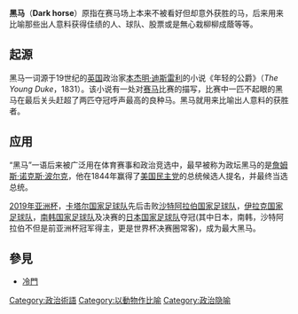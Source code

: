{{expand|time=2013-04-14T07:29:16+00:00}}
{{unreferenced|time=2013-04-14T07:29:16+00:00}}
{{Otheruses}}
'''黑马'''（'''Dark horse'''）原指在赛马场上本来不被看好但却意外获胜的马，后来用来比喻那些出人意料获得佳绩的人、球队、股票或是無心栽柳柳成蔭等等。

== 起源 ==
黑马一词源于19世纪的[[英国|英国]]政治家[[本杰明·迪斯雷利|本杰明·迪斯雷利]]的小说《年轻的公爵》（''The Young Duke''，1831）。该小说有一处对[[赛马|赛马]]比赛的描写，比赛中一匹不起眼的黑马在最后关头赶超了两匹夺冠呼声最高的良种马。黑马就用来比喻出人意料的获胜者。

== 应用 ==
“黑马”一语后来被广泛用在体育赛事和政治竞选中，最早被称为政坛黑马的是[[詹姆斯·诺克斯·波尔克|詹姆斯·诺克斯·波尔克]]，他在1844年赢得了[[美国民主党|美国民主党]]的总统候选人提名，并最终当选总统。

[[2019年亚洲杯|2019年亚洲杯]]，[[卡塔尔国家足球队|卡塔尔国家足球队]]先后击败[[沙特阿拉伯国家足球队|沙特阿拉伯国家足球队]]，[[伊拉克国家足球队|伊拉克国家足球队]]，[[南韩国家足球队|南韩国家足球队]]及决赛的[[日本国家足球队|日本国家足球队]]夺冠(其中日本，南韩，沙特阿拉伯不但是前亚洲杯冠军得主，更是世界杯决赛圈常客)，成为最大黑马。

== 參見 ==
* [[冷門|冷門]]

[[Category:政治術語|Category:政治術語]]
[[Category:以動物作比喻|Category:以動物作比喻]]
[[Category:政治隐喻|Category:政治隐喻]]